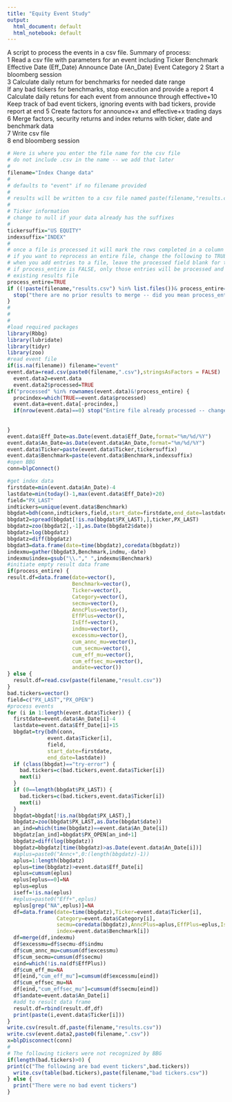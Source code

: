 ---
title: "Equity Event Study"
output:
  html_document: default
  html_notebook: default
---

A script to process the events in a csv file.  Summary of process:    
1    Read a csv file with parameters for an event including 
          Ticker
          Benchmark
          Effective Date (Eff_Date)
          Announce Date (An_Date)
          Event Category
2    Start a bloomberg session    
3    Calculate daily return for benchmarks for needed date range  
          If any bad tickers for benchmarks, stop execution and provide a report
4    Calculate daily retuns for each event from announce through effective+10
          Keep track of bad event tickers, ignoring events with bad tickers, provide report at end
5    Create factors for announce+x and effective+x trading days    
6    Merge factors, security returns and index returns with ticker, date and benchmark data    
7    Write csv file    
8    end bloomberg session    



```{r, warning=FALSE, message=FALSE}
# Here is where you enter the file name for the csv file
# do not include .csv in the name -- we add that later
#
filename="Index Change data"
#
# defaults to "event" if no filename provided
#
# results will be written to a csv file named paste(filename,"results.csv")
#
# Ticker information
# change to null if your data already has the suffixes 
#
tickersuffix="US EQUITY"
indexsuffix="INDEX"
#
# once a file is processed it will mark the rows completed in a column called "processed"
# if you want to reprocess an entire file, change the following to TRUE
# when you add entries to a file, leave the processed field blank for the new entries
# if process_entire is FALSE, only those entries will be processed and the results added to the 
# existing results file
process_entire=TRUE
if ((!paste(filename,"results.csv") %in% list.files())& process_entire==FALSE) {
  stop("there are no prior results to merge -- did you mean process_entire = TRUE?")
}
#
#
#
#load required packages
library(Rbbg)
library(lubridate)
library(tidyr)
library(zoo)
#read event file
if(is.na(filename)) filename="event"
event.data=read.csv(paste0(filename,".csv"),stringsAsFactors = FALSE)
  event.data2=event.data
  event.data2$processed=TRUE
if("processed" %in% rownames(event.data)&!process_entire) {
  procindex=which(TRUE==event.data$processed)
  event.data=event.data[-procindex,]
  if(nrow(event.data)==0) stop("Entire file already processed -- change process_entire to TRUE if you want to reprocess")
  
  
}
event.data$Eff_Date=as.Date(event.data$Eff_Date,format="%m/%d/%Y")
event.data$An_Date=as.Date(event.data$An_Date,format="%m/%d/%Y")
event.data$Ticker=paste(event.data$Ticker,tickersuffix)
event.data$Benchmark=paste(event.data$Benchmark,indexsuffix)
#open BBG
conn=blpConnect()

#get index data
firstdate=min(event.data$An_Date)-4
lastdate=min(today()-1,max(event.data$Eff_Date)+20)
field="PX_LAST"
indtickers=unique(event.data$Benchmark)
bbgdat=bdh(conn,indtickers,field,start_date=firstdate,end_date=lastdate)
bbgdat2=spread(bbgdat[!is.na(bbgdat$PX_LAST),],ticker,PX_LAST)
bbgdatz=zoo(bbgdat2[,-1],as.Date(bbgdat2$date))
bbgdatz=log(bbgdatz)
bbgdatz=diff(bbgdatz)
bbgdat3=data.frame(date=time(bbgdatz),coredata(bbgdatz))
indexmu=gather(bbgdat3,Benchmark,indmu,-date)
indexmu$index=gsub("\\."," ",indexmu$Benchmark)
#initiate empty result data frame
if(process_entire) {
result.df=data.frame(date=vector(),
                     Benchmark=vector(),
                     Ticker=vector(),
                     Category=vector(),
                     secmu=vector(),
                     AnncPlus=vector(),
                     EffPlus=vector(),
                     IsEff=vector(),
                     indmu=vector(),
                     excessmu=vector(),
                     cum_annc_mu=vector(),
                     cum_secmu=vector(),
                     cum_eff_mu=vector(),
                     cum_effsec_mu=vector(),
                     andate=vector())
} else {
  result.df=read.csv(paste(filename,"result.csv"))
}
bad.tickers=vector()
field=c("PX_LAST","PX_OPEN")
#process events
for (i in 1:length(event.data$Ticker)) {
  firstdate=event.data$An_Date[i]-4
  lastdate=event.data$Eff_Date[i]+15
  bbgdat=try(bdh(conn,
             event.data$Ticker[i],
             field,
             start_date=firstdate,
             end_date=lastdate))
  if (class(bbgdat)=="try-error") {
    bad.tickers=c(bad.tickers,event.data$Ticker[i])
    next(i)
  }
  if (0==length(bbgdat$PX_LAST)) {
    bad.tickers=c(bad.tickers,event.data$Ticker[i])
    next(i)
  }
  bbgdat=bbgdat[!is.na(bbgdat$PX_LAST),]
  bbgdatz=zoo(bbgdat$PX_LAST,as.Date(bbgdat$date))
  an_ind=which(time(bbgdatz)==event.data$An_Date[i])
  bbgdatz[an_ind]=bbgdat$PX_OPEN[an_ind+1]
  bbgdatz=diff(log(bbgdatz))
  bbgdatz=bbgdatz[time(bbgdatz)>as.Date(event.data$An_Date[i])]
  #aplus=paste0("Annc+",0:(length(bbgdatz)-1))
  aplus=1:length(bbgdatz)
  eplus=time(bbgdatz)>event.data$Eff_Date[i]
  eplus=cumsum(eplus)
  eplus[eplus==0]=NA
  eplus=eplus
  iseff=!is.na(eplus)
  #eplus=paste0("Eff+",eplus)
  eplus[grep("NA",eplus)]=NA
  df=data.frame(date=time(bbgdatz),Ticker=event.data$Ticker[i],
                Category=event.data$Category[i],
                secmu=coredata(bbgdatz),AnncPlus=aplus,EffPlus=eplus,IsEff=iseff,
                index=event.data$Benchmark[i])
  df=merge(df,indexmu)
  df$excessmu=df$secmu-df$indmu
  df$cum_annc_mu=cumsum(df$excessmu)
  df$cum_secmu=cumsum(df$secmu)
  eind=which(!is.na(df$EffPlus))
  df$cum_eff_mu=NA
  df[eind,"cum_eff_mu"]=cumsum(df$excessmu[eind])
  df$cum_effsec_mu=NA
  df[eind,"cum_effsec_mu"]=cumsum(df$secmu[eind])
  df$andate=event.data$An_Date[i]
  #add to result data frame
  result.df=rbind(result.df,df)
  print(paste(i,event.data$Ticker[i]))
}
write.csv(result.df,paste(filename,"results.csv"))
write.csv(event.data2,paste0(filename,".csv"))
x=blpDisconnect(conn)
#
# The following tickers were not recognized by BBG
if(length(bad.tickers)>0) {
print(c("The following are bad event tickers",bad.tickers))
  write.csv(table(bad.tickers),paste(filename,"bad tickers.csv"))
} else {
  print("There were no bad event tickers")
}
```


